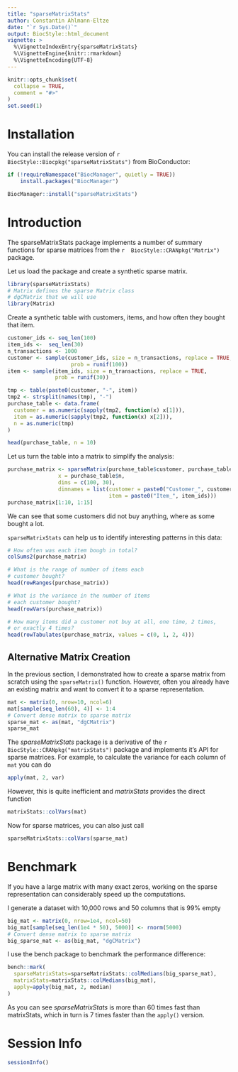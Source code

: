 ```yaml
---
title: "sparseMatrixStats"
author: Constantin Ahlmann-Eltze
date: "`r Sys.Date()`"
output: BiocStyle::html_document
vignette: >
  %\VignetteIndexEntry{sparseMatrixStats}
  %\VignetteEngine{knitr::rmarkdown}
  %\VignetteEncoding{UTF-8}
---
```


```r
knitr::opts_chunk$set(
  collapse = TRUE,
  comment = "#>"
)
set.seed(1)
```

# Installation

You can install the release version of `r BiocStyle::Biocpkg("sparseMatrixStats")` from BioConductor:

``` r
if (!requireNamespace("BiocManager", quietly = TRUE))
    install.packages("BiocManager")

BiocManager::install("sparseMatrixStats")
```

# Introduction

The sparseMatrixStats package implements a number of summary functions for sparse matrices from the `r  BiocStyle::CRANpkg("Matrix")` package.

Let us load the package and create a synthetic sparse matrix.

```r
library(sparseMatrixStats)
# Matrix defines the sparse Matrix class
# dgCMatrix that we will use
library(Matrix)
```

Create a synthetic table with customers, items, and how often they bought that item.

```r
customer_ids <- seq_len(100)
item_ids <-  seq_len(30)
n_transactions <- 1000
customer <- sample(customer_ids, size = n_transactions, replace = TRUE,
                    prob = runif(100))
item <- sample(item_ids, size = n_transactions, replace = TRUE,
               prob = runif(30))

tmp <- table(paste0(customer, "-", item))
tmp2 <- strsplit(names(tmp), "-")
purchase_table <- data.frame(
  customer = as.numeric(sapply(tmp2, function(x) x[1])),
  item = as.numeric(sapply(tmp2, function(x) x[2])),
  n = as.numeric(tmp)
)

head(purchase_table, n = 10)
```

Let us turn the table into a matrix to simplify the analysis:

```r
purchase_matrix <- sparseMatrix(purchase_table$customer, purchase_table$item, 
                x = purchase_table$n,
                dims = c(100, 30),
                dimnames = list(customer = paste0("Customer_", customer_ids),
                                item = paste0("Item_", item_ids)))
purchase_matrix[1:10, 1:15]
```

We can see that some customers did not buy anything, where as
some bought a lot.

`sparseMatrixStats` can help us to identify interesting patterns in this data:


```r
# How often was each item bough in total?
colSums2(purchase_matrix)

# What is the range of number of items each 
# customer bought?
head(rowRanges(purchase_matrix))

# What is the variance in the number of items
# each customer bought?
head(rowVars(purchase_matrix))

# How many items did a customer not buy at all, one time, 2 times,
# or exactly 4 times?
head(rowTabulates(purchase_matrix, values = c(0, 1, 2, 4)))
```


## Alternative Matrix Creation

In the previous section, I demonstrated how to create a sparse matrix from scratch using the `sparseMatrix()` function. 
However, often you already have an existing matrix and want to convert it to a sparse representation.

```r
mat <- matrix(0, nrow=10, ncol=6)
mat[sample(seq_len(60), 4)] <- 1:4
# Convert dense matrix to sparse matrix
sparse_mat <- as(mat, "dgCMatrix")
sparse_mat
```

The *sparseMatrixStats* package is a derivative of the `r  BiocStyle::CRANpkg("matrixStats")` package and implements it's API for 
sparse matrices. For example, to calculate the variance for each column of `mat` you can do

```r
apply(mat, 2, var)
```

However, this is quite inefficient and *matrixStats* provides the direct function

```r
matrixStats::colVars(mat)
```

Now for sparse matrices, you can also just call 

```r
sparseMatrixStats::colVars(sparse_mat)
```

# Benchmark

If you have a large matrix with many exact zeros, working on the sparse representation can considerably speed up the computations.

I generate a dataset with 10,000 rows and 50 columns that is 99% empty

```r
big_mat <- matrix(0, nrow=1e4, ncol=50)
big_mat[sample(seq_len(1e4 * 50), 5000)] <- rnorm(5000)
# Convert dense matrix to sparse matrix
big_sparse_mat <- as(big_mat, "dgCMatrix")
```

I use the bench package to benchmark the performance difference:

```r
bench::mark(
  sparseMatrixStats=sparseMatrixStats::colMedians(big_sparse_mat),
  matrixStats=matrixStats::colMedians(big_mat),
  apply=apply(big_mat, 2, median)
)
```

As you can see *sparseMatrixStats* is more than 60 times fast than matrixStats, which in turn is 7 times faster than the `apply()` version.


# Session Info

```r
sessionInfo()
```

